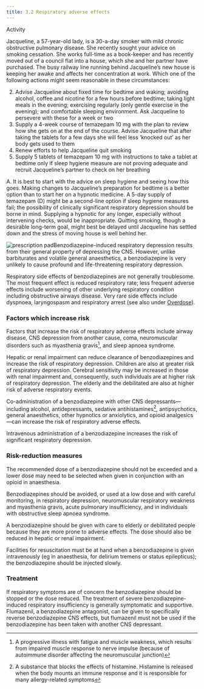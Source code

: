 ```yaml
---
title: 3.2 Respiratory adverse effects
---
```



Activity

Jacqueline, a 57-year-old lady, is a 30-a-day smoker with mild chronic obstructive pulmonary disease. She recently sought your advice on smoking cessation. She works full-time as a book-keeper and has recently moved out of a council flat into a house, which she and her partner have purchased. The busy railway line running behind Jacqueline’s new house is keeping her awake and affects her concentration at work. Which one of the following actions might seem reasonable in these circumstances:

2. Advise Jacqueline about fixed time for bedtime and waking; avoiding alcohol, coffee and nicotine for a few hours before bedtime; taking light meals in the evening; exercising regularly (only gentle exercise in the evening); and comfortable sleeping environment. Ask Jacqueline to persevere with these for a week or two
4. Supply a 4-week course of temazepam 10 mg with the plan to review how she gets on at the end of the course. Advise Jacqueline that after taking the tablets for a few days she will feel less ‘knocked out’ as her body gets used to them
6. Renew efforts to help Jacqueline quit smoking
8. Supply 5 tablets of temazepam 10 mg with instructions to take a tablet at bedtime only if sleep hygiene measure are not proving adequate and recruit Jacqueline’s partner to check on her breathing
<Expander title="Click here for possible answer:">
 <p>
  A. It is best to start with the advice on sleep hygiene and seeing how this goes. Making changes to Jacqueline’s preparation for bedtime is a better option than to start her on a hypnotic medicine. A 5-day supply of temazepam (D) might be a second-line option if sleep hygiene measures fail; the possibility of clinically significant respiratory depression should be borne in mind. Supplying a hypnotic for any longer, especially without intervening checks, would be inappropriate. Quitting smoking, though a desirable long-term goal, might best be delayed until Jacqueline has settled down and the stress of moving house is well behind her.
 </p>
</Expander>





  
![prescription pad](../../assets/con247109.jpg)Benzodiazepine-induced respiratory depression results from their general property of depressing the CNS. However, unlike barbiturates and volatile general anaesthetics, a benzodiazepine is very unlikely to cause profound and life-threatening respiratory depression.

Respiratory side effects of benzodiazepines are not generally troublesome. The most frequent effect is reduced respiratory rate; less frequent adverse effects include worsening of other underlying respiratory condition including obstructive airways disease. Very rare side effects include dyspnoea, laryngospasm and respiratory arrest (see also under [Overdose](/benzodiazepines/CON234573_12)).

### Factors which increase risk

Factors that increase the risk of respiratory adverse effects include airway disease, CNS depression from another cause, coma, neuromuscular disorders such as myasthenia gravis[^1], and sleep apnoea syndrome.

Hepatic or renal impairment can reduce clearance of benzodiazepines and increase the risk of respiratory depression. Children are also at greater risk of respiratory depression. Cerebral sensitivity may be increased in those with renal impairment and, consequently, such individuals are at higher risk of respiratory depression. The elderly and the debilitated are also at higher risk of adverse respiratory events.

Co-administration of a benzodiazepine with other CNS depressants—including alcohol, antidepressants, sedative antihistamines[^2], antipsychotics, general anaesthetics, other hypnotics or anxiolytics, and opioid analgesics—can increase the risk of respiratory adverse effects.

Intravenous administration of a benzodiazepine increases the risk of significant respiratory depression.

### Risk-reduction measures

The recommended dose of a benzodiazepine should not be exceeded and a lower dose may need to be selected when given in conjunction with an opioid in anaesthesia.

Benzodiazepines should be avoided, or used at a low dose and with careful monitoring, in respiratory depression, neuromuscular respiratory weakness and myasthenia gravis, acute pulmonary insufficiency, and in individuals with obstructive sleep apnoea syndrome.

A benzodiazepine should be given with care to elderly or debilitated people because they are more prone to adverse effects. The dose should also be reduced in hepatic or renal impairment.

Facilities for resuscitation must be at hand when a benzodiazepine is given intravenously (eg in anaesthesia, for delirium tremens or status epilepticus); the benzodiazepine should be injected slowly.

### Treatment

If respiratory symptoms are of concern the benzodiazepine should be stopped or the dose reduced. The treatment of severe benzodiazepine-induced respiratory insufficiency is generally symptomatic and supportive. Flumazenil, a benzodiazepine antagonist, can be given to specifically reverse benzodiazepine CNS effects, but flumazenil must not be used if the benzodiazepine has been taken with another CNS depressant.



[^1]: A progressive illness with fatigue and muscle weakness, which results from impaired muscle response to nerve impulse (because of autoimmune disorder affecting the neuromuscular junction)


[^2]: A substance that blocks the effects of histamine. Histamine is released when the body mounts an immune response and it is responsible for many allergy-related symptoms
